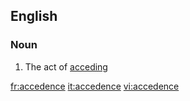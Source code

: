 ==English==
===Noun===
{{en-noun}}
#The act of [[acceding]]

[[fr:accedence]]
[[it:accedence]]
[[vi:accedence]]